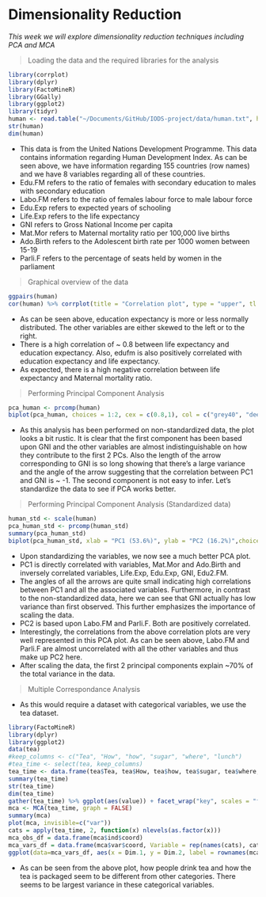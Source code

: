 # Dimensionality Reduction

*This week we will explore dimensionality reduction techniques including PCA and MCA*

> Loading the data and the required libraries for the analysis

```R
library(corrplot)
library(dplyr)
library(FactoMineR)
library(GGally)
library(ggplot2)
library(tidyr)
human <- read.table("~/Documents/GitHub/IODS-project/data/human.txt", header = T, sep = "\t", row.names = 1)
str(human)
dim(human)
```

- This data is from the United Nations Development Programme. This data contains information regarding Human Development Index. As can be seen above, we have information regarding 155 countries (row names) and we have 8 variables regarding all of these countries.
- Edu.FM refers to the ratio of females with secondary education to males with secondary education
- Labo.FM refers to the ratio of females labour force to male labour force
- Edu.Exp refers to expected years of schooling
- Life.Exp refers to the life expectancy
- GNI refers to Gross National Income per capita
- Mat.Mor refers to Maternal mortality ratio per 100,000 live births
- Ado.Birth refers to the Adolescent birth rate per 1000 women between 15-19
- Parli.F refers to the percentage of seats held by women in the parliament

> Graphical overview of the data
```R
ggpairs(human)
cor(human) %>% corrplot(title = "Correlation plot", type = "upper", tl.cex = 0.6)
```

- As can be seen above, education expectancy is more or less normally distributed. The other variables are either skewed to the left or to the right.
- There is a high correlation of ~ 0.8 between life expectancy and education expectancy. Also, edufm is also positively correlated with education expectancy and life expectancy. 
- As expected, there is a high negative correlation between life expectancy and Maternal mortality ratio.

> Performing Principal Component Analysis
```R
pca_human <- prcomp(human)
biplot(pca_human, choices = 1:2, cex = c(0.8,1), col = c("grey40", "deeppink2"))
```

- As this analysis has been performed on non-standardized data, the plot looks a bit rustic. It is clear that the first component has been based upon GNI and the other variables are almost indistinguishable on how they contribute to the first 2 PCs. Also the length of the arrow corresponding to GNI is so long showing that there's a large variance and the angle of the arrow suggesting that the correlation between PC1 and GNI is ~ -1. The second component is not easy to infer. Let's standardize the data to see if PCA works better.

> Performing Principal Component Analysis (Standardized data)
```R
human_std <- scale(human)
pca_human_std <- prcomp(human_std)
summary(pca_human_std)
biplot(pca_human_std, xlab = "PC1 (53.6%)", ylab = "PC2 (16.2%)",choices = 1:2, cex = c(0.8,1), col = c("grey40", "deeppink2"))
```

- Upon standardizing the variables, we now see a much better PCA plot.
- PC1 is directly correlated with variables, Mat.Mor and Ado.Birth and inversely correlated variables, Life.Exp, Edu.Exp, GNI, Edu2.FM.
- The angles of all the arrows are quite small indicating high correlations between PC1 and all the associated variables. Furthermore, in contrast to the non-standardized data, here we can see that GNI actually has low variance than first observed. This further emphasizes the importance of scaling the data.
- PC2 is based upon Labo.FM and Parli.F. Both are positively correlated.
- Interestingly, the correlations from the above correlation plots are very well represented in this PCA plot. As can be seen above, Labo.FM and Parli.F are almost uncorrelated with all the other variables and thus make up PC2 here.
- After scaling the data, the first 2 principal components explain ~70% of the total variance in the data.

> Multiple Correspondance Analysis

- As this would require a dataset with categorical variables, we use the tea dataset.
```R
library(FactoMineR)
library(dplyr)
library(ggplot2)
data(tea)
#keep_columns <- c("Tea", "How", "how", "sugar", "where", "lunch")
#tea_time <- select(tea, keep_columns)
tea_time <- data.frame(tea$Tea, tea$How, tea$how, tea$sugar, tea$where, tea$lunch)
summary(tea_time)
str(tea_time)
dim(tea_time)
gather(tea_time) %>% ggplot(aes(value)) + facet_wrap("key", scales = "free") + geom_bar() + theme(axis.text.x = element_text(angle = 45, hjust = 1, size = 8))
mca <- MCA(tea_time, graph = FALSE)
summary(mca)
plot(mca, invisible=c("var"))
cats = apply(tea_time, 2, function(x) nlevels(as.factor(x)))
mca_obs_df = data.frame(mca$ind$coord)
mca_vars_df = data.frame(mca$var$coord, Variable = rep(names(cats), cats))
ggplot(data=mca_vars_df, aes(x = Dim.1, y = Dim.2, label = rownames(mca_vars_df))) + geom_hline(yintercept = 0, colour = "black") + geom_vline(xintercept = 0, colour = "black") + geom_text(aes(colour=Variable)) + ggtitle("MCA plot")
```

- As can be seen from the above plot, how people drink tea and how the tea is packaged seem to be different from other categories. There seems to be largest variance in these categorical variables.